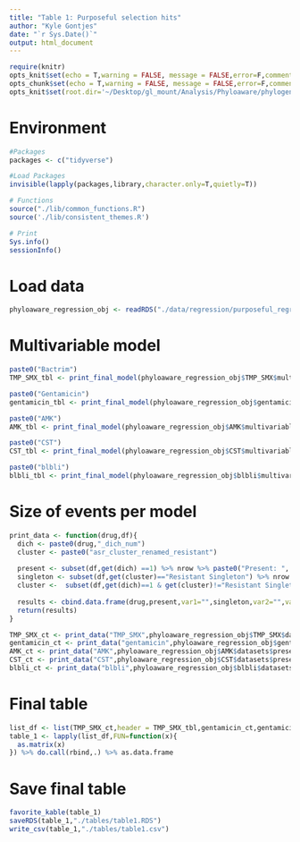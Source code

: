 ```yaml
---
title: "Table 1: Purposeful selection hits"
author: "Kyle Gontjes"
date: "`r Sys.Date()`"
output: html_document
---
```

```r
require(knitr)
opts_knit$set(echo = T,warning = FALSE, message = FALSE,error=F,comment=NA) 
opts_chunk$set(echo = T,warning = FALSE, message = FALSE,error=F,comment=NA)
opts_knit$set(root.dir='~/Desktop/gl_mount/Analysis/Phyloaware/phylogenetic-resistance-ms/')
```

# Environment
```r
#Packages
packages <- c("tidyverse")   

#Load Packages
invisible(lapply(packages,library,character.only=T,quietly=T)) 

# Functions
source("./lib/common_functions.R")
source('./lib/consistent_themes.R')

# Print
Sys.info()
sessionInfo() 
``` 

# Load data
```r
phyloaware_regression_obj <- readRDS("./data/regression/purposeful_regression_results.RDS")
```

#  Multivariable model
```r
paste0("Bactrim")
TMP_SMX_tbl <- print_final_model(phyloaware_regression_obj$TMP_SMX$multivariable,threshold = 0.05)  %>% cbind_na

paste0("Gentamicin")
gentamicin_tbl <- print_final_model(phyloaware_regression_obj$gentamicin$multivariable,threshold = 0.05)  %>% cbind_na

paste0("AMK")
AMK_tbl <- print_final_model(phyloaware_regression_obj$AMK$multivariable,threshold = 0.05)  %>% cbind_na

paste0("CST")
CST_tbl <- print_final_model(phyloaware_regression_obj$CST$multivariable,threshold = 0.05)   %>% cbind_na

paste0("blbli")
blbli_tbl <- print_final_model(phyloaware_regression_obj$blbli$multivariable,threshold = 0.05)  %>% cbind_na
```
 
# Size of events per model
```r
print_data <- function(drug,df){
  dich <- paste0(drug,"_dich_num")
  cluster <- paste0("asr_cluster_renamed_resistant")  
  
  present <- subset(df,get(dich) ==1) %>% nrow %>% paste0("Present: ",.) 
  singleton <- subset(df,get(cluster)=="Resistant Singleton") %>% nrow  %>% paste0("Singleton: ",.)
  cluster <-  subset(df,get(dich)==1 & get(cluster)!="Resistant Singleton") %>% nrow  %>% paste0("Cluster: ",.)
  
  results <- cbind.data.frame(drug,present,var1="",singleton,var2="",var3="",cluster,var6="",var5="")
  return(results)
}

TMP_SMX_ct <- print_data("TMP_SMX",phyloaware_regression_obj$TMP_SMX$datasets$present)
gentamicin_ct <- print_data("gentamicin",phyloaware_regression_obj$gentamicin$datasets$present)
AMK_ct <- print_data("AMK",phyloaware_regression_obj$AMK$datasets$present)
CST_ct <- print_data("CST",phyloaware_regression_obj$CST$datasets$present)
blbli_ct <- print_data("blbli",phyloaware_regression_obj$blbli$datasets$present)
```

# Final table
```r
list_df <- list(TMP_SMX_ct,header = TMP_SMX_tbl,gentamicin_ct,gentamicin_tbl,AMK_ct,AMK_tbl,CST_ct,CST_tbl,blbli_ct,blbli_tbl)
table_1 <- lapply(list_df,FUN=function(x){
  as.matrix(x)
}) %>% do.call(rbind,.) %>% as.data.frame  
```

# Save final table
```r
favorite_kable(table_1)
saveRDS(table_1,"./tables/table1.RDS")
write_csv(table_1,"./tables/table1.csv")
```
